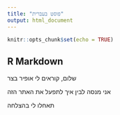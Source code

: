 ```yaml
---
title: "פוסט בעברית"
output: html_document
---
```


```r
knitr::opts_chunk$set(echo = TRUE)
```

## R Markdown

שלום, קוראים לי אופיר בצר

אני מנסה לבין איך לתפעל את האתר הזה

תאחלו לי בהצלחה